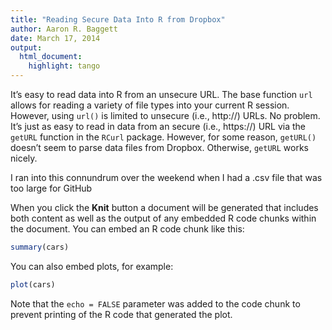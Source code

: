 ```yaml
---
title: "Reading Secure Data Into R from Dropbox"
author: Aaron R. Baggett
date: March 17, 2014
output:
  html_document:
    highlight: tango
---
```


It's easy to read data into R from an unsecure URL.  The base function ```url``` allows for reading a variety of file types into your current R session.  However, using ```url()``` is limited to unsecure (i.e., http://) URLs.  No problem.  It's just as easy to read in data from an secure (i.e., https://) URL via the ```getURL``` function in the ```RCurl``` package.  However, for some reason, ```getURL()``` doesn't seem to parse data files from Dropbox.  Otherwise, ```getURL``` works nicely.

I ran into this connundrum over the weekend when I had a .csv file that was too large for GitHub

When you click the **Knit** button a document will be generated that includes both content as well as the output of any embedded R code chunks within the document. You can embed an R code chunk like this:

```r
summary(cars)
```

You can also embed plots, for example:

```r
plot(cars)
```

Note that the `echo = FALSE` parameter was added to the code chunk to prevent printing of the R code that generated the plot.
